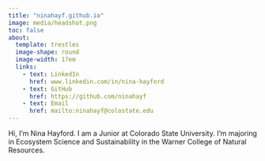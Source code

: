 ```yaml
---
title: "ninahayf.github.io"
image: media/headshot.png
toc: false
about:
  template: trestles
  image-shape: round
  image-width: 17em
  links: 
    - text: LinkedIn
      href: www.linkedin.com/in/nina-hayford
    - text: GitHub
      href: https://github.com/ninahayf
    - text: Email
      href: mailto:ninahayf@colostate.edu
---
```


Hi, I'm Nina Hayford. I am a Junior at Colorado State University. I'm majoring in Ecosystem Science and Sustainability in the Warner College of Natural Resources.
